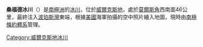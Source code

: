 {{coord|66|40|S|129|50|E|display=title}}

'''桑福德冰川'''（{{lang-en|Sandford Glacier}}）是[[南極洲|南極洲]]的[[冰川|冰川]]，位於[[威爾克斯地|威爾克斯地]]，處於[[莫爾斯角|莫爾斯角]]西南面46公里，最終注入[[波珀斯灣|波珀斯灣]]東端，根據[[美國|美國]]海軍拍攝的空中照片繪入地圖，現時由[[南極條約體系|南極條約體系]]管理。

{{DEFAULTSORT:Sandford Glacier}}
[[Category:威爾克斯地冰川|Category:威爾克斯地冰川]]


{{WilkesLand-geo-stub}}